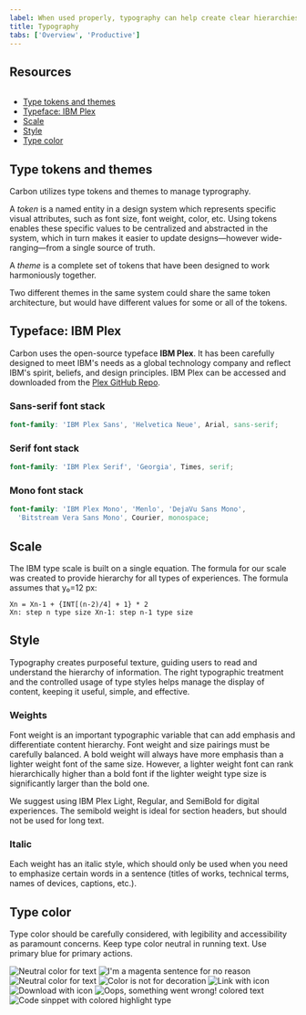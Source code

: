 ```yaml
---
label: When used properly, typography can help create clear hierarchies, organize information, and guide users through the product or experience.
title: Typography
tabs: ['Overview', 'Productive']
---
```



## Resources

<GridWrapper col_lg="8" flex="true" bleed="true">
  <ClickableTile
    title="Get the latest IBM Plex™ download on GitHub"
    href="https://github.com/IBM/plex/releases/latest"
    type="resource">
    <img src="images/github-icon.png" alt="" />
  </ClickableTile>
  <ClickableTile
    title="Visit the IBM Plex™ website to learn more"
    href="https://www.ibm.com/plex/"
    type="resource"
  />
</GridWrapper>

<AnchorLinks>
  <ul>
    <li>
      <a href="#type-tokens-and-themes">Type tokens and themes</a>
    </li>
    <li>
      <a href="#typeface-ibm-plex">Typeface: IBM Plex</a>
    </li>
    <li>
      <a href="#scale">Scale</a>
    </li>
    <li>
      <a href="#style">Style</a>
    </li>
    <li>
      <a href="#type-color">Type color</a>
    </li>
  </ul>
</AnchorLinks>

## Type tokens and themes

Carbon utilizes type tokens and themes to manage typrography.

A _token_ is a named entity in a design system which represents specific visual attributes, such as font size, font weight, color, etc. Using tokens enables these specific values to be centralized and abstracted in the system, which in turn makes it easier to update designs—however wide-ranging—from a single source of truth.

A _theme_ is a complete set of tokens that have been designed to work harmoniously together.

Two different themes in the same system could share the same token architecture, but would have different values for some or all of the tokens.

## Typeface: IBM Plex

Carbon uses the open-source typeface **IBM Plex**. It has been carefully designed to meet IBM's needs as a global technology company and reflect IBM's spirit, beliefs, and design principles. IBM Plex can be accessed and downloaded from the [Plex GitHub Repo](https://github.com/ibm/plex).

<type-weight type="types"></type-weight>

### Sans-serif font stack

```scss
font-family: 'IBM Plex Sans', 'Helvetica Neue', Arial, sans-serif;
```

### Serif font stack

```scss
font-family: 'IBM Plex Serif', 'Georgia', Times, serif;
```

### Mono font stack

```scss
font-family: 'IBM Plex Mono', 'Menlo', 'DejaVu Sans Mono',
  'Bitstream Vera Sans Mono', Courier, monospace;
```

## Scale

The IBM type scale is built on a single equation. The formula for our scale was created to provide hierarchy for all types of experiences. The formula assumes that y₀=12 px:

<TypeScaleTable />

```
Xn = Xn-1 + {INT[(n-2)/4] + 1} * 2
Xn: step n type size Xn-1: step n-1 type size
```

## Style

Typography creates purposeful texture, guiding users to read and understand the hierarchy of information. The right typographic treatment and the controlled usage of type styles helps manage the display of content, keeping it useful, simple, and effective.

### Weights

Font weight is an important typographic variable that can add emphasis and differentiate content hierarchy. Font weight and size pairings must be carefully balanced. A bold weight will always have more emphasis than a lighter weight font of the same size. However, a lighter weight font can rank hierarchically higher than a bold font if the lighter weight type size is significantly larger than the bold one.

We suggest using IBM Plex Light, Regular, and SemiBold for digital experiences. The semibold weight is ideal for section headers, but should not be used for long text.

<TypeWeight />

### Italic

Each weight has an italic style, which should only be used when you need to emphasize certain words in a sentence (titles of works, technical terms, names of devices, captions, etc.).

<TypeWeight type="italic" />

## Type color

Type color should be carefully considered, with legibility and accessibility as paramount concerns. Keep type color neutral in running text. Use primary blue for primary actions.

<GridWrapper col_lg="8" flex="true">
    <DoDontExample correct="true">
        <img src="images/Typography_overview_Type-color-1.svg" alt="Neutral color for text"/>    
    </DoDontExample>
    <DoDontExample>
        <img src="images/Typography_overview_Type-color-2.svg" alt="I'm a magenta sentence for no reason"/>    
    </DoDontExample>
</GridWrapper>
<GridWrapper col_lg="8" flex="true">
    <DoDontExample correct="true" dark="true">
        <img src="images/Typography_overview_Type-color-3.svg" alt="Neutral color for text"/>    
    </DoDontExample>
    <DoDontExample dark="true">
        <img src="images/Typography_overview_Type-color-4.svg" alt="Color is not for decoration"/>
    </DoDontExample>
</GridWrapper>
<GridWrapper col_lg="8" flex="true">
    <DoDontExample correct="true" label="Core blue colors are used for text links and primary actions">
        <img src="images/Typography_overview_Type-color-5.svg" alt="Link with icon"/>
    </DoDontExample>
    <DoDontExample correct="true" label="Secondary actions use Gray 100 and icons">
        <img src="images/Typography_overview_Type-color-6.svg" alt="Download with icon"/>
    </DoDontExample>
</GridWrapper>
<GridWrapper col_lg="8" flex="true">
    <DoDontExample correct="true" label="Other use cases for colored type are code snippets, warnings, alerts, etc.">
        <img src="images/Typography_overview_Type-color-7.svg" alt="Oops, something went wrong! colored text"/>
    </DoDontExample>
    <DoDontExample correct="true">
        <img src="images/Typography_overview_Type-color-8.svg" alt="Code sinppet with colored highlight type"/>
    </DoDontExample>
</GridWrapper>
